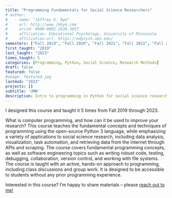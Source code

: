 ```yaml
---
title: "Programming Fundamentals for Social Science Researchers"
# author:
#   - name: "Jeffrey K. Bye"
#     url: http://www.jkbye.com
#     orcid: 0000-0002-2636-3657
#     affiliation: Educational Psychology, University of Minnesota
#     affiliation-url: https://edpsych.umn.edu/
semesters: ["Fall 2019", "Fall 2020", "Fall 2021", "Fall 2022", "Fall 2023"]
first_taught: "2019"
last_taught: "2023"
times_taught: 5
categories: [Programming, Python, Social Science, Research Methods]
draft: false
featured: false
#image: featured.jpg
lastmod: "2023"
projects: []
subtitle: 'UMN'
description: Intro to programming in Python for social science research.
---
```


::: callout-note
I designed this course and taught it 5 times from Fall 2019 through 2023.
:::

What is computer programming, and how can it be used to improve your research? This course teaches the fundamental concepts and techniques of programming using the open-source Python 3 language, while emphasizing a variety of applications to social science research, including data analysis, visualization, task automation, and retrieving data from the internet through APIs and scraping. The course covers fundamental programming concepts, as well as software engineering topics such as writing robust code, testing, debugging, collaboration, version control, and working with file systems. The course is taught with an active, hands-on approach to programming, including class discussions and group work. It is designed to be accessible to students without any prior programming experience.

::: callout-tip
Interested in this course? I'm happy to share materials -- please 
    <a href="mailto:jkbye@csudh.edu">reach out to me!
        <i class="bi bi-envelope" role='img' aria-label='Email'></i>
    </a>
:::